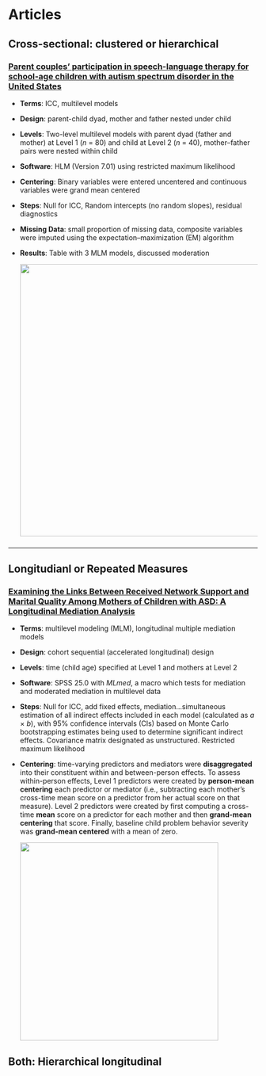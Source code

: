 # Articles

## Cross-sectional: clustered or hierarchical

### [Parent couples' participation in speech-language therapy for school-age children with autism spectrum disorder in the United States](https://journals.sagepub.com/doi/10.1177/1362361319862113)

-   **Terms**: ICC, multilevel models

-   **Design**: parent-child dyad, mother and father nested under child

-   **Levels**: Two-level multilevel models with parent dyad (father and mother) at Level 1 (*n* = 80) and child at Level 2 (*n* = 40), mother--father pairs were nested within child

-   **Software**: HLM (Version 7.01) using restricted maximum likelihood

-   **Centering**: Binary variables were entered uncentered and continuous variables were grand mean centered

-   **Steps**: Null for ICC, Random intercepts (no random slopes), residual diagnostics

-   **Missing Data**: small proportion of missing data, composite variables were imputed using the expectation--maximization (EM) algorithm

-   **Results**: Table with 3 MLM models, discussed moderation

    ![](https://journals.sagepub.com/na101/home/literatum/publisher/sage/journals/content/auta/2020/auta_24_2/1362361319862113/20200123/images/medium/10.1177_1362361319862113-table6.gif){width="550"}

### 

------------------------------------------------------------------------

## Longitudianl or Repeated Measures

### [Examining the Links Between Received Network Support and Marital Quality Among Mothers of Children with ASD: A Longitudinal Mediation Analysis](https://link.springer.com/article/10.1007/s10803-019-04330-4)

-   **Terms**: multilevel modeling (MLM), longitudinal multiple mediation models

-   **Design**: cohort sequential (accelerated longitudinal) design

-   **Levels**: time (child age) specified at Level 1 and mothers at Level 2

-   **Software**: SPSS 25.0 with *MLmed*, a macro which tests for mediation and moderated mediation in multilevel data

-   **Steps**: Null for ICC, add fixed effects, mediation...simultaneous estimation of all indirect effects included in each model (calculated as *a* × *b*), with 95% confidence intervals (CIs) based on Monte Carlo bootstrapping estimates being used to determine significant indirect effects. Covariance matrix designated as unstructured. Restricted maximum likelihood

-   **Centering**: time-varying predictors and mediators were **disaggregated** into their constituent within and between-person effects. To assess within-person effects, Level 1 predictors were created by **person-mean centering** each predictor or mediator (i.e., subtracting each mother's cross-time mean score on a predictor from her actual score on that measure). Level 2 predictors were created by first computing a cross-time **mean** score on a predictor for each mother and then **grand-mean centering** that score. Finally, baseline child problem behavior severity was **grand-mean centered** with a mean of zero.

    ![](https://media.springernature.com/lw685/springer-static/image/art%3A10.1007%2Fs10803-019-04330-4/MediaObjects/10803_2019_4330_Fig3_HTML.png?as=webp){width="400"}

## Both: Hierarchical longitudinal
